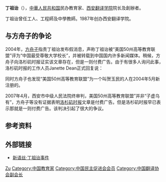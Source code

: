 {{primarysources|time=2011-07-18T18:06:43+00:00}}
{{Refimprove|time=2020-08-06T23:58:03+00:00}}
'''丁祖诒'''（{{bd|1939年|8月29日|2012年|3月12日|catIdx=D丁}}），[[中華人民共和国|中華人民共和国]]民办教育家、[[西安翻译学院|西安翻译学院]]院长及創辦者。

丁祖诒曾任工人、工程師及中學教師。1987年创办西安翻译学院。

== 与方舟子的争论 ==
2004年，[[方舟子|方舟子]]指责丁祖诒发布假消息，声称丁祖诒被“美国50州高等教育联盟”评为“中国最受尊敬大学校长”，并被转载到中国国内许多新闻媒体。稍候，方舟子向洛杉矶时报证实该文章存在，但是一则付费广告。由于有很多人询问此事，洛杉矶时报的工作人员Janette Dean正式回复说：

{{quote|你送来的图像看来是我们报纸在2004年10月4日第B-6页的扫描或拍摄图像。（图像上面用红字标记的“2004年11月10日”看来是在后来拍摄或扫描时加进去的。） 这个关于某个联盟做了一次调查提名中国顶级大学的加框文字，'''的确是一个付费广告'''，而不是由《时报》记者或其他任何记者根据调查而得的事实所写的文章。

The image you sent appears to be a scanned or photographed image of our authentic newspaper page B-6 dated October 4, 2004.  (The November 10, 2004 red date on the image seems to have been added later when the image was taken or scanned.)  The box about the Top Chinese Universities named in a survey by the union mentioned is indeed '''a paid advertisement''' and is not an article with researched facts written by a Times staff writer or any reporter. 
}}

同时方舟子也发现“美国50州高等教育联盟”为一个叫贺玉民的人在2004年5月新注册的。

2007年4月，西安市中级人民法院终审判，美国50州高等教育联盟”并非“子虚乌有”，方舟子等没有证据表明[[洛杉矶时报|洛杉矶时报]]文章是付费广告。但是洛杉矶时报早已表示那就是一则付费广告。该判决引起了很大的争议。

== 参考资料 ==
{{reflist}}

== 外部链接 ==
* [https://web.archive.org/web/20070730081849/http://xys.freedns.us/dajia/dingzuyi.html 新语丝·丁祖诒事件]

{{china-bio-stub}}

{{Navboxes 
| title  = 丁祖诒在[[中国翻译协会|中国翻译协会]]的职务
| list1  =
{{中国翻译协会第五届全国理事会}}
{{中国翻译协会第六届理事会}}
}}

{{Authority control}}
{{DEFAULTSORT:Ding zuyi}}
[[Category:丁姓|Zu]]
[[Category:中国教育家|Category:中国教育家]]
[[Category:中国民主促进会会员|Category:中国民主促进会会员]]
[[Category:中国翻译协会副会长|Category:中国翻译协会副会长]]